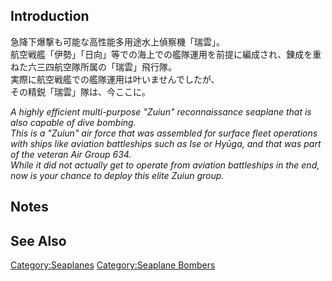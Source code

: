 {{Equipmentinfo
|name = Zuiun (634 Air Group/Skilled)
|id = 237
|japanesename = 瑞雲(六三四空/熟練)
|icon = {{Seaplane}}
|type = Seaplane Bomber
|effect = {{Dive}}+9, {{AA}}+4, {{ASW}}+6, {{Hit}}+1, {{evasion}}1, {{LOS}}+7
|radius = 5
|scrap = {{Fuel}}2, {{Ammo}}3, {{Bauxite}}5
|image = <gallery type="slideshow" widths="360px" position="center" hideaddbutton="true">
Equipment237-1.png
Equipment237-2.png
Equipment237-3.png
Equipment237-4.png
</gallery>
|CAV = lime
|BBV = lime
|AV = lime
|SSV = lime
|CA = yellow
|FASTBB = yellow
|notes = Special restrictions:
*CA: [[Zara#Upgrade|Zara Kai]] only
*FBB: [[Littorio#Upgrade|Italia]] and [[Roma#Upgrade|Roma Kai]] only}}

==Introduction==

急降下爆撃も可能な高性能多用途水上偵察機「瑞雲」。<br>
航空戦艦「伊勢」「日向」等での海上での艦隊運用を前提に編成され、錬成を重ねた六三四航空隊所属の「瑞雲」飛行隊。<br>
実際に航空戦艦での艦隊運用は叶いませんでしたが、<br>
その精鋭「瑞雲」隊は、今ここに。

''A highly efficient multi-purpose "Zuiun" reconnaissance seaplane that is also capable of dive bombing.''<br>
''This is a "Zuiun" air force that was assembled for surface fleet operations with ships like aviation battleships such as Ise or Hyūga, and that was part of the veteran Air Group 634.''<br>
''While it did not actually get to operate from aviation battleships in the end, now is your chance to deploy this elite Zuiun group.''

==Notes==


==See Also==

{{Equipmentlist}}

[[Category:Seaplanes]]
[[Category:Seaplane Bombers]]